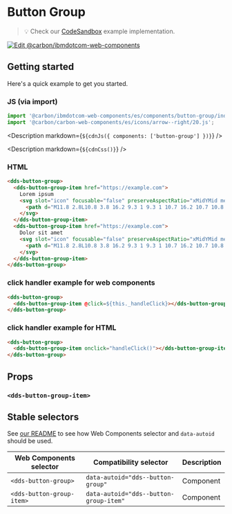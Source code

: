 



# Button Group

> 💡 Check our
> [CodeSandbox](https://githubbox.com/carbon-design-system/carbon-for-ibm-dotcom/tree/main/packages/web-components/examples/codesandbox/components/button-group)
> example implementation.

[![Edit @carbon/ibmdotcom-web-components](https://codesandbox.io/static/img/play-codesandbox.svg)](https://githubbox.com/carbon-design-system/carbon-for-ibm-dotcom/tree/main/packages/web-components/examples/codesandbox/components/button-group)

## Getting started

Here's a quick example to get you started.

### JS (via import)

```javascript
import '@carbon/ibmdotcom-web-components/es/components/button-group/index.js';
import '@carbon/carbon-web-components/es/icons/arrow--right/20.js';
```

<Description markdown={`${cdnJs({ components: ['button-group'] })}`} />

<Description markdown={`${cdnCss()}`} />

### HTML

```html
<dds-button-group>
  <dds-button-group-item href="https://example.com">
    Lorem ipsum
    <svg slot="icon" focusable="false" preserveAspectRatio="xMidYMid meet" xmlns="http://www.w3.org/2000/svg" fill="currentColor" aria-hidden="true" width="20" height="20" viewBox="0 0 20 20">
      <path d="M11.8 2.8L10.8 3.8 16.2 9.3 1 9.3 1 10.7 16.2 10.7 10.8 16.2 11.8 17.2 19 10z"></path>
    </svg>
  </dds-button-group-item>
  <dds-button-group-item href="https://example.com">
    Dolor sit amet
    <svg slot="icon" focusable="false" preserveAspectRatio="xMidYMid meet" xmlns="http://www.w3.org/2000/svg" fill="currentColor" aria-hidden="true" width="20" height="20" viewBox="0 0 20 20">
      <path d="M11.8 2.8L10.8 3.8 16.2 9.3 1 9.3 1 10.7 16.2 10.7 10.8 16.2 11.8 17.2 19 10z"></path>
    </svg>
  </dds-button-group-item>
</dds-button-group>
```

### click handler example for web components

```html
<dds-button-group>
  <dds-button-group-item @click=${this._handleClick}></dds-button-group-item>
</dds-button-group>
```

### click handler example for HTML

```html
<dds-button-group>
  <dds-button-group-item onclick="handleClick()"></dds-button-group-item>
</dds-button-group>
```
## Props

<Props of="dds-button-group" />

### `<dds-button-group-item>`

<Props of="dds-button-group-item" />

## Stable selectors

See [our README](https://github.com/carbon-design-system/carbon-for-ibm-dotcom/tree/main/packages/web-components#stable-selectors-for-analytics-and-integratione2e-testing-in-web-components) to see how Web Components selector and `data-autoid` should be used.

| Web Components selector   | Compatibility selector                 | Description |
| ------------------------- | -------------------------------------- | ----------- |
| `<dds-button-group>`      | `data-autoid="dds--button-group"`      | Component   |
| `<dds-button-group-item>` | `data-autoid="dds--button-group-item"` | Component   |

<Description markdown={contributing} />
